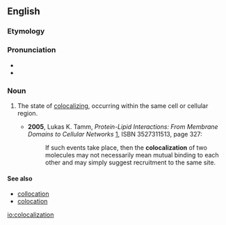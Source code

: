 ==English==
{{wikipedia}}

===Etymology===
{{suffix|colocalize|ation|lang=en}}

===Pronunciation===

*{{IPA|kɔˌloʊkəlɪˈzeɪʃən|lang=en}}
*{{rhymes|eɪʃən|lang=en}}

===Noun===
{{en-noun}}

# {{context|cytology|lang=en}} The state of [[colocalize|colocalizing]], occurring within the same cell or cellular region.
#* '''2005''', Lukas K. Tamm, ''Protein-Lipid Interactions: From Membrane Domains to Cellular Networks'' [http://books.google.com/books?id=og5QM8Jc-LUC], ISBN 3527311513, page 327:
#*:If such events take place, then the '''colocalization''' of two molecules may not necessarily mean mutual binding to each other and may simply suggest recruitment to the same site.

====See also====
*[[collocation]]
*[[colocation]]

[[io:colocalization]]